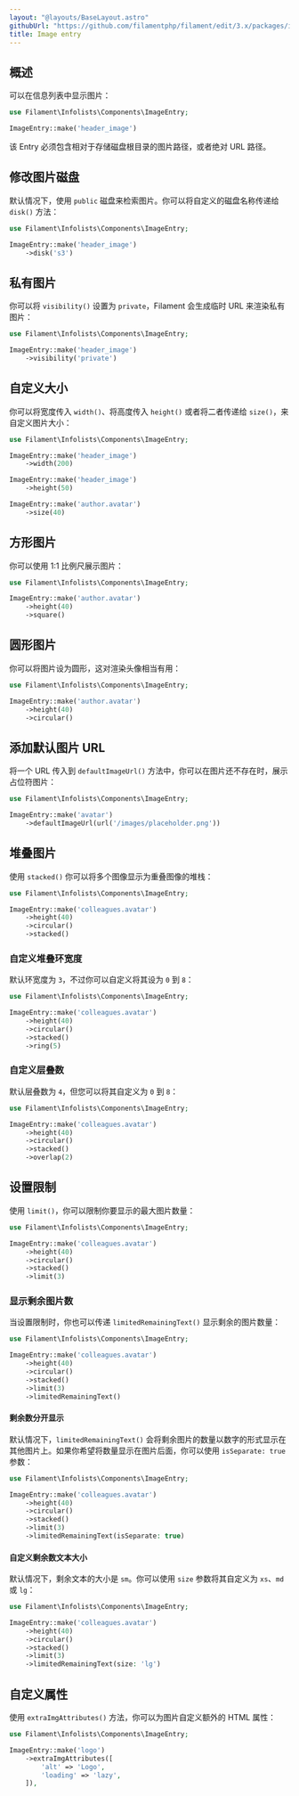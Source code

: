 ```yaml
---
layout: "@layouts/BaseLayout.astro"
githubUrl: "https://github.com/filamentphp/filament/edit/3.x/packages/infolists/docs/03-entries/04-image.md"
title: Image entry
---
```


## 概述

可以在信息列表中显示图片：

```php
use Filament\Infolists\Components\ImageEntry;

ImageEntry::make('header_image')
```

该 Entry 必须包含相对于存储磁盘根目录的图片路径，或者绝对 URL 路径。

<AutoScreenshot name="infolists/entries/image/simple" alt="Image entry" version="3.x" />

## 修改图片磁盘

默认情况下，使用 `public` 磁盘来检索图片。你可以将自定义的磁盘名称传递给 `disk()` 方法：

```php
use Filament\Infolists\Components\ImageEntry;

ImageEntry::make('header_image')
    ->disk('s3')
```

## 私有图片

你可以将 `visibility()` 设置为 `private`，Filament 会生成临时 URL 来渲染私有图片：

```php
use Filament\Infolists\Components\ImageEntry;

ImageEntry::make('header_image')
    ->visibility('private')
```

## 自定义大小

你可以将宽度传入 `width()`、将高度传入 `height()` 或者将二者传递给 `size()`，来自定义图片大小： 

```php
use Filament\Infolists\Components\ImageEntry;

ImageEntry::make('header_image')
    ->width(200)

ImageEntry::make('header_image')
    ->height(50)

ImageEntry::make('author.avatar')
    ->size(40)
```

## 方形图片

你可以使用 1:1 比例尺展示图片：

```php
use Filament\Infolists\Components\ImageEntry;

ImageEntry::make('author.avatar')
    ->height(40)
    ->square()
```

<AutoScreenshot name="infolists/entries/image/square" alt="Square image entry" version="3.x" />

## 圆形图片

你可以将图片设为圆形，这对渲染头像相当有用：

```php
use Filament\Infolists\Components\ImageEntry;

ImageEntry::make('author.avatar')
    ->height(40)
    ->circular()
```

<AutoScreenshot name="infolists/entries/image/circular" alt="Circular image entry" version="3.x" />

## 添加默认图片 URL

将一个 URL 传入到 `defaultImageUrl()` 方法中，你可以在图片还不存在时，展示占位符图片：

```php
use Filament\Infolists\Components\ImageEntry;

ImageEntry::make('avatar')
    ->defaultImageUrl(url('/images/placeholder.png'))
```

## 堆叠图片

使用 `stacked()` 你可以将多个图像显示为重叠图像的堆栈：

```php
use Filament\Infolists\Components\ImageEntry;

ImageEntry::make('colleagues.avatar')
    ->height(40)
    ->circular()
    ->stacked()
```

<AutoScreenshot name="infolists/entries/image/stacked" alt="Stacked image entry" version="3.x" />

### 自定义堆叠环宽度

默认环宽度为 `3`，不过你可以自定义将其设为 `0` 到 `8`：

```php
use Filament\Infolists\Components\ImageEntry;

ImageEntry::make('colleagues.avatar')
    ->height(40)
    ->circular()
    ->stacked()
    ->ring(5)
```

### 自定义层叠数

默认层叠数为 `4`，但您可以将其自定义为 `0` 到 `8`：

```php
use Filament\Infolists\Components\ImageEntry;

ImageEntry::make('colleagues.avatar')
    ->height(40)
    ->circular()
    ->stacked()
    ->overlap(2)
```

## 设置限制

使用 `limit()`，你可以限制你要显示的最大图片数量：

```php
use Filament\Infolists\Components\ImageEntry;

ImageEntry::make('colleagues.avatar')
    ->height(40)
    ->circular()
    ->stacked()
    ->limit(3)
```

<AutoScreenshot name="infolists/entries/image/limited" alt="Limited image entry" version="3.x" />

### 显示剩余图片数

当设置限制时，你也可以传递 `limitedRemainingText()` 显示剩余的图片数量：

```php
use Filament\Infolists\Components\ImageEntry;

ImageEntry::make('colleagues.avatar')
    ->height(40)
    ->circular()
    ->stacked()
    ->limit(3)
    ->limitedRemainingText()
```

<AutoScreenshot name="infolists/entries/image/limited-remaining-text" alt="Limited image entry with remaining text" version="3.x" />

#### 剩余数分开显示

默认情况下，`limitedRemainingText()` 会将剩余图片的数量以数字的形式显示在其他图片上。如果你希望将数量显示在图片后面，你可以使用 `isSeparate: true` 参数：

```php
use Filament\Infolists\Components\ImageEntry;

ImageEntry::make('colleagues.avatar')
    ->height(40)
    ->circular()
    ->stacked()
    ->limit(3)
    ->limitedRemainingText(isSeparate: true)
```

<AutoScreenshot name="infolists/entries/image/limited-remaining-text-separately" alt="Limited image entry with remaining text separately" version="3.x" />

#### 自定义剩余数文本大小

默认情况下，剩余文本的大小是 `sm`。你可以使用 `size` 参数将其自定义为 `xs`、`md` 或 `lg`： 

```php
use Filament\Infolists\Components\ImageEntry;

ImageEntry::make('colleagues.avatar')
    ->height(40)
    ->circular()
    ->stacked()
    ->limit(3)
    ->limitedRemainingText(size: 'lg')
```

## 自定义属性

使用 `extraImgAttributes()` 方法，你可以为图片自定义额外的 HTML 属性：

```php
use Filament\Infolists\Components\ImageEntry;

ImageEntry::make('logo')
    ->extraImgAttributes([
        'alt' => 'Logo',
        'loading' => 'lazy',
    ]),
```
